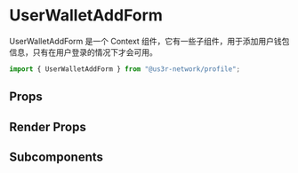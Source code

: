 

<Meta of={UserWalletAddFormStories} />

# UserWalletAddForm

UserWalletAddForm 是一个 Context 组件，它有一些子组件，用于添加用户钱包信息，只有在用户登录的情况下才会可用。

```jsx
import { UserWalletAddForm } from "@us3r-network/profile";
```

<Canvas />

## Props

<Controls />

## Render Props

## Subcomponents
